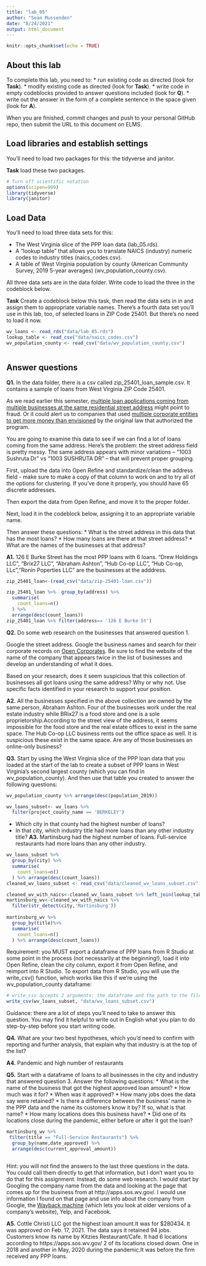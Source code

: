 ```yaml
---
title: "lab_05"
author: "Sean Mussenden"
date: "8/24/2021"
output: html_document
---
```


```r
knitr::opts_chunk$set(echo = TRUE)
```

## About this lab

To complete this lab, you need to:
* run existing code as directed (look for **Task**).
* modify existing code as directed (look for **Task**).
* write code in empty codeblocks provided to answer questions included (look for **Q**).
* write out the answer in the form of a complete sentence in the space given (look for **A**).

When you are finished, commit changes and push to your personal GitHub repo, then submit the URL to this document on ELMS.

## Load libraries and establish settings

You'll need to load two packages for this: the tidyverse and janitor.

**Task** load these two packages.

```r
# Turn off scientific notation
options(scipen=999)
library(tidyverse)
library(janitor)

```

## Load Data

You'll need to load three data sets for this:

* The West Virginia slice of the PPP loan data (lab_05.rds).
* A "lookup table" that allows you to translate NAICS (industry) numeric codes to industry titles (naics_codes.csv).
* A table of West Virginia population by county (American Community Survey, 2019 5-year averages) (wv_population_county.csv).

All three data sets are in the data folder.  Write code to load the three in the codeblock below.

**Task** Create a codeblock below this task, then read the data sets in in and assign them to appropriate variable names. There's a fourth data set you'll use in this lab, too, of selected loans in ZIP Code 25401. But there's no need to load it now.
```r
wv_loans <- read_rds("data/lab_05.rds")
lookup_table <- read_csv("data/naics_codes.csv")
wv_population_county <- read_csv("data/wv_population_county.csv")



```
## Answer questions

**Q1.** In the data folder, there is a csv called zip_25401_loan_sample.csv.  It contains a sample of loans from West Virginia ZIP Code 25401.

As we read earlier this semester, [multiple loan applications coming from multiple businesses at the same residential street address](https://www.nytimes.com/2021/08/17/business/ppp-fraud-covid.html) might point to fraud. Or it could alert us to companies that used [multiple corporate entities to get more money than envisioned](https://www.propublica.org/article/different-names-same-address-how-big-businesses-got-government-loans-meant-for-small-businesses) by the original law that authorized the program.   

You are going to examine this data to see if we can find a lot of loans coming from the same address.  Here's the problem: the street address field is pretty messy.  The same address appears with minor variations --  "1003 Sushruta Dr" vs "1003 SUSHRUTA DR" -- that will prevent proper grouping.

First, upload the data into Open Refine and standardize/clean the address field - make sure to make a copy of that column to work on and to try all of the options for clustering. If you've done it properly, you should have 65 discrete addresses.

Then export the data from Open Refine, and move it to the proper folder.

Next, load it in the codeblock below, assigning it to an appropriate variable name.

Then answer these questions:
* What is the street address in this data that has the most loans?
* How many loans are there at that street address?
* What are the names of the businesses at that address?

**A1.** 126 E Burke Street has the most PPP loans with 6 loans.
"Drew Holdings LLC", "Brix27 LLC", "Abraham Ashton", "Hub Co-op LLC", "Hub Co-op, LLc","Ronin Poperties LLC" are the businesses at the adddress.
```r
zip_25401_loan<-(read_csv("data/zip-25401-loan.csv"))

zip_25401_loan %>%  group_by(address) %>% 
  summarise(
    count_loans=n()
  ) %>% 
  arrange(desc(count_loans))
zip_25401_loan %>% filter(address== '126 E Burke St')
```

**Q2.** Do some web research on the businesses that answered question 1.  

Google the street address.  Google the business names and search for their corporate records on [Open Corporates](https://opencorporates.com/). Be sure to find the website of the name of the company that appears twice in the list of businesses and develop an understanding of what it does.

Based on your research, does it seem suspicious that this collection of businesses all got loans using the same address? Why or why not. Use specific facts identified in your research to support your position.

**A2.** All the businesses specified in the above collection are owned by the same person, Abraham Ashton. Four of the businesses work under the real estate industry while BRix27 is a food store and one is a sole proprietorship.According to the street view of the address, it seems impossible for the food store and the real estate offices to exist in the same space. The Hub Co-op LLC business rents out the office space as well. It is suspicious these exist in the same space. Are any of those businesses an online-only business? 

**Q3.** Start by using the West Virginia slice of the PPP loan data that you loaded at the start of the lab to create a subset of PPP loans in West Virginia's second largest county (which you can find in wv_population_county). And then use that table you created to answer the following questions:
```r
wv_population_county %>% arrange(desc(population_2019))

wv_loans_subset<- wv_loans %>% 
  filter(project_county_name == 'BERKELEY')
```
* Which city in that county had the highest number of loans?
* In that city, which industry title had more loans than any other industry title?
**A3.** Martinsburg had the highest number of loans. Full-service restaurants had more loans than any other industry.

```r
wv_loans_subset %>% 
  group_by(city) %>% 
  summarise(
    count_loans=n()
  ) %>% arrange(desc(count_loans))
cleaned_wv_loans_subset <- read_csv("data/cleaned_wv_loans_subset.csv")

cleaned_wv_with_naics<-cleaned_wv_loans_subset %>% left_join(lookup_table, by="naics_code")
martinsburg_wv<-cleaned_wv_with_naics %>% 
  filter(str_detect(city,'Martinsburg')) 
  
martinsburg_wv %>% 
  group_by(title)%>% 
  summarise(
    count_loans=n()
  ) %>% arrange(desc(count_loans))

```




Requirement: you MUST export a dataframe of PPP loans from R Studio at some point in the process (not necessarily at the beginning!), load it into Open Refine, clean the city column, export it from Open Refine, and reimport into R Studio. To export data from R Studio, you will use the write_csv() function, which works like this if we're using the wv_population_county dataframe:

```r
# write_csv accepts 2 arguments: the dataframe and the path to the file you write out
write_csv(wv_loans_subset, "data/wv_loans_subset.csv")
```

Guidance: there are a lot of steps you'll need to take to answer this question. You may find it helpful to write out in English what you plan to do step-by-step before you start writing code.   


**Q4.** What are your two best hypotheses, which you'd need to confirm with reporting and further analysis, that explain why that industry is at the top of the list?

**A4.** Pandemic and high number of restaurants

**Q5.** Start with a dataframe of loans to all businesses in the city and industry that answered question 3. Answer the following questions:
* What is the name of the business that got the highest approved loan amount?
* How much was it for?
* When was it approved?
* How many jobs does the data say were retained?
* Is there a difference between the business' name in the PPP data and the name its customers know it by? If so, what is that name?
* How many locations does this business have?
* Did one of its locations close during the pandemic, either before or after it got the loan?
```r
martinsburg_wv %>% 
 filter(title == "Full-Service Restaurants") %>% 
  group_by(name,date_approved) %>% 
  arrange(desc(current_approval_amount))



```
Hint: you will not find the answers to the last three questions in the data.  You could call them directly to get that information, but I don't want you to do that for this assignment.  Instead, do some web research. I would start by Googling the company name from the data and looking at the page that comes up for the business from at http://apps.sos.wv.gov/. I would use information I found on that page and use info about the company from Google, the [Wayback machine](https://archive.org/web/) (which lets you look at older versions of a company's website), Yelp, and Facebook.

**A5.** Cottle Christi LLC got the highest loan amount.It was for $280434.
It was approved on Feb. 17, 2021. The data says it retained 94 jobs.
Customers know its name by Kitzies Restaurant/Cafe.
It had 6 locations according to https://apps.sos.wv.gov/
2 of its locations closed down. One in 2018 and another in May, 2020 during the pandemic.It was before the firm received any PPP loans.

